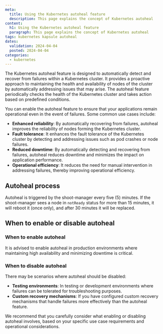 ```yaml
---
meta:
  title: Using the Kubernetes autoheal feature
  description: This page explains the concept of Kubernetes autoheal
content:
  h1: Using the Kubernetes autoheal feature
  paragraph: This page explains the concept of Kubernetes autoheal
tags: kubernetes kapsule autoheal
dates:
  validation: 2024-04-04
  posted: 2024-04-04
categories:
  - kubernetes
---
```


The Kubernetes autoheal feature is designed to automatically detect and recover from failures within a Kubernetes cluster.
It provides a proactive approach to maintaining the health and availability of nodes of the cluster by automatically addressing issues that may arise.
The autoheal feature periodically checks the health of the Kubernetes cluster and takes action based on predefined conditions.

You can enable the autoheal feature to ensure that your applications remain operational even in the event of failures. Some common use cases include:

- **Enhanced reliability**: By automatically recovering from failures, autoheal improves the reliability of nodes forming the Kubernetes cluster.
- **Fault tolerance**: It enhances the fault tolerance of the Kubernetes cluster by detecting and addressing issues such as pod crashes or node failures.
- **Reduced downtime**: By automatically detecting and recovering from failures, autoheal reduces downtime and minimizes the impact on application performance.
- **Operational efficiency**: It reduces the need for manual intervention in addressing failures, thereby improving operational efficiency.

## Autoheal process

Autoheal is triggered by the shoot-manager every five (5) minutes. If the shoot-manager sees a node in `notReady` status for more than 15 minutes, it will reboot it (once only), and after 30 minutes it will be replaced.

## When to enable or disable autoheal

### When to enable autoheal

It is advised to enable autoheal in production environments where maintaining high availability and minimizing downtime is critical.

### When to disable autoheal

There may be scenarios where autoheal should be disabled:

- **Testing environments**: In testing or development environments where failures can be tolerated for troubleshooting purposes.
- **Custom recovery mechanisms**: If you have configured custom recovery mechanisms that handle failures more effectively than the autoheal feature.

<Message type="important">
    We recommend that you carefully consider what enabling or disabling autoheal involves, based on your specific use case requirements and operational considerations.
</Message>
